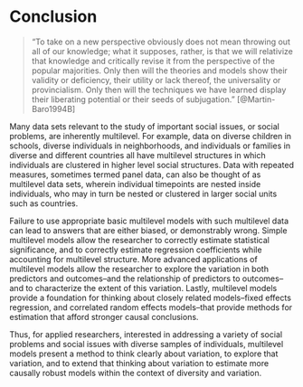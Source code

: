 # Conclusion

> "To take on a new perspective obviously does not mean throwing out all of our knowledge; what it supposes, rather, is that we will relativize that knowledge and critically revise it from the perspective of the popular majorities. Only then will the theories and models show their validity or deficiency, their utility or lack thereof, the universality or provincialism. Only then will the techniques we have learned display their liberating potential or their seeds of subjugation." [@Martin-Baro1994B] \index{universalism}

Many data sets relevant to the study of important social issues, or social problems, are inherently multilevel. For example, data on diverse children in schools, diverse individuals in neighborhoods, and individuals or families in diverse and different countries all have multilevel structures in which individuals are clustered in higher level social structures. Data with repeated measures, sometimes termed panel data, can also be thought of as multilevel data sets, wherein individual timepoints are nested inside individuals, who may in turn be nested or clustered in larger social units such as countries. 

Failure to use appropriate basic multilevel models with such multilevel data can lead to answers that are either biased, or demonstrably wrong. Simple multilevel models allow the researcher to correctly estimate statistical significance, and to correctly estimate regression coefficients while accounting for multilevel structure. \index{correct answers} More advanced applications of multilevel models allow the researcher to explore the variation in both predictors and outcomes--and the relationship of predictors to outcomes--and to characterize the extent of this variation. Lastly, multilevel models provide a foundation for thinking about closely related models--fixed effects regression, and correlated random effects models--that provide methods for estimation that afford stronger causal conclusions. 

Thus, for applied researchers, interested in addressing a variety of social problems and social issues with diverse samples of individuals, multilevel models present a method to think clearly about variation, to explore that variation, and to extend that thinking about variation to estimate more causally robust models within the context of diversity and variation.  \index{variation and diversity}

